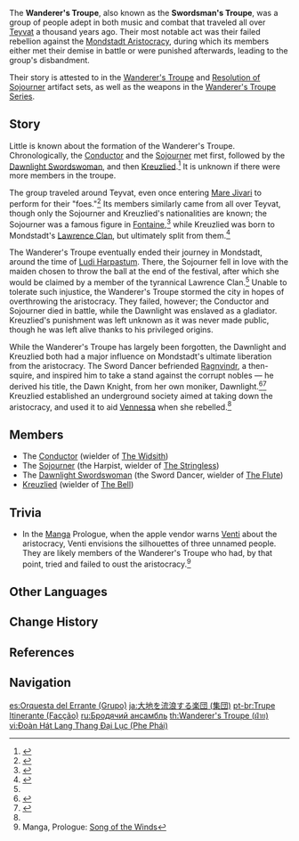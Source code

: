 {{About|the faction|the artifact set|Wanderer's Troupe}}
{{Faction Infobox
|title        = Wanderer's Troupe
|image        = 
|caption      = 
|leader       = The [[Conductor]]
|base         = 
}}
The '''Wanderer's Troupe''', also known as the '''Swordsman's Troupe''', was a group of people adept in both music and combat that traveled all over [[Teyvat]] a thousand years ago. Their most notable act was their failed rebellion against the [[Mondstadt Aristocracy]], during which its members either met their demise in battle or were punished afterwards, leading to the group's disbandment.

Their story is attested to in the [[Wanderer's Troupe]] and [[Resolution of Sojourner]] artifact sets, as well as the weapons in the [[Wanderer's Troupe Series]].

==Story==
Little is known about the formation of the Wanderer's Troupe. Chronologically, the [[Conductor]] and the [[Sojourner]] met first, followed by the [[Dawnlight Swordswoman]], and then [[Kreuzlied]].<ref name="RoS">{{Ref/ArtiSet|Resolution of Sojourner}}</ref> It is unknown if there were more members in the troupe.

The group traveled around Teyvat, even once entering [[Mare Jivari]] to perform for their "foes."<ref name="WT">{{Ref/ArtiSet|Wanderer's Troupe}}</ref> Its members similarly came from all over Teyvat, though only the Sojourner and Kreuzlied's nationalities are known; the Sojourner was a famous figure in [[Fontaine]],<ref name="TS">{{Ref/Weapon|The Stringless}}</ref> while Kreuzlied was born to Mondstadt's [[Lawrence Clan]], but ultimately split from them.<ref name="TB">{{Ref/Weapon|The Bell}}</ref>

The Wanderer's Troupe eventually ended their journey in Mondstadt, around the time of [[Ludi Harpastum]]. There, the Sojourner fell in love with the maiden chosen to throw the ball at the end of the festival, after which she would be claimed by a member of the tyrannical Lawrence Clan.<ref name="TS" /> Unable to tolerate such injustice, the Wanderer's Troupe stormed the city in hopes of overthrowing the aristocracy. They failed, however; the Conductor and Sojourner died in battle, while the Dawnlight was enslaved as a gladiator. Kreuzlied's punishment was left unknown as it was never made public, though he was left alive thanks to his privileged origins.

While the Wanderer's Troupe has largely been forgotten, the Dawnlight and Kreuzlied both had a major influence on Mondstadt's ultimate liberation from the aristocracy. The Sword Dancer befriended [[Ragnvindr]], a then-squire, and inspired him to take a stand against the corrupt nobles &mdash; he derived his title, the Dawn Knight, from her own moniker, Dawnlight.<ref>{{Ref/Weapon|The Flute}}</ref><ref>{{Ref/Book|Ballads of the Squire|2}}</ref> Kreuzlied established an underground society aimed at taking down the aristocracy, and used it to aid [[Vennessa]] when she rebelled.<ref name="TB" />

==Members==
* The [[Conductor]] (wielder of [[The Widsith]])
* The [[Sojourner]] (the Harpist, wielder of [[The Stringless]])
* The [[Dawnlight Swordswoman]] (the Sword Dancer, wielder of [[The Flute]])
* [[Kreuzlied]] (wielder of [[The Bell]])

==Trivia==
* In the [[Manga]] Prologue, when the apple vendor warns [[Venti]] about the aristocracy, Venti envisions the silhouettes of three unnamed people. They are likely members of the Wanderer's Troupe who had, by that point, tried and failed to oust the aristocracy.<ref>Manga, Prologue: [https://genshin.hoyoverse.com/en/manga/detail/71?mute=1 Song of the Winds]</ref>

==Other Languages==
{{Other Languages|Wanderer's Troupe}}

==Change History==
{{Change History|introduced=1.0}}

==References==
{{Reflist|2}}

==Navigation==
{{Faction Navbox}}

[[es:Orquesta del Errante (Grupo)]]
[[ja:大地を流浪する楽団 (集団)]]
[[pt-br:Trupe Itinerante (Facção)]]
[[ru:Бродячий ансамбль]]
[[th:Wanderer's Troupe (ฝ่าย)]]
[[vi:Đoàn Hát Lang Thang Đại Lục (Phe Phái)]]